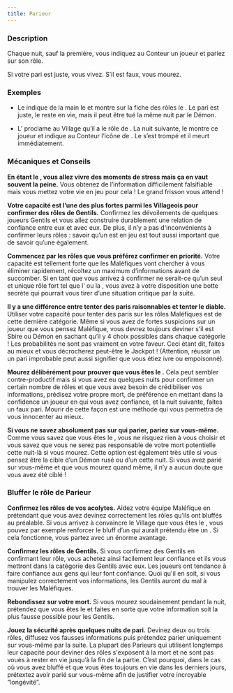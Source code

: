 ```yaml
---
title: Parieur
---
```



<Role PARIEUR header />

### Description

Chaque nuit, sauf la première, vous indiquez au Conteur un joueur et pariez sur son rôle.

Si votre pari est juste, vous vivez. S’il est faux, vous mourez.

### Exemples

- Le <Role PARIEUR /> indique de la main le <Role MARIN /> et montre sur la fiche des rôles le <Role MARIN />. Le pari est juste, le <Role PARIEUR /> reste en vie, mais il peut être tué la même nuit par le Démon.

- L’<Role EXORCISTE /> proclame au Village qu’il a le rôle de <Role MAMIE />. La nuit suivante, le <Role PARIEUR /> montre ce joueur et indique au Conteur l’icône de <Role MAMIE />. Le <Role PARIEUR /> s’est trompé et il meurt immédiatement.

### Mécaniques et Conseils

**En étant le <Role PARIEUR />, vous allez vivre des moments de stress mais ça en vaut souvent la peine.** Vous obtenez de l’information difficilement falsifiable mais vous mettez votre vie en jeu pour cela ! Le grand frisson vous attend !

**Votre capacité est l’une des plus fortes parmi les Villageois pour confirmer des rôles de Gentils.** Confirmez les dévoilements de quelques joueurs Gentils et vous allez construire durablement une relation de confiance entre eux et avec eux. De plus, il n’y a pas d'inconvénients à confirmer leurs rôles : savoir qu’un <Role PACIFISTE /> est en jeu est tout aussi important que de savoir qu’une <Role FEMME_DE_CHAMBRE /> également.

**Commencez par les rôles que vous préférez confirmer en priorité.** Votre capacité est tellement forte que les Maléfiques vont chercher à vous éliminer rapidement, récoltez un maximum d’informations avant de succomber. Si en tant que <Role PARIEUR /> vous arrivez à confirmer ne serait-ce qu’un seul et unique rôle fort tel que l’<Role EXORCISTE /> ou la <Role COURTISANE />, vous avez à votre disposition une botte secrète qui pourrait vous tirer d’une situation critique par la suite.

**Il y a une différence entre tenter des paris raisonnables et tenter le diable.** Utiliser votre capacité pour tenter des paris sur les rôles Maléfiques est de cette dernière catégorie. Même si vous avez de fortes suspicions sur un joueur que vous pensez Maléfique, vous devrez toujours deviner s’il est Sbire ou Démon en sachant qu’il y 4 choix possibles dans chaque catégorie ! Les probabilités ne sont pas vraiment en votre faveur. Ceci étant dit, faites au mieux et vous décrocherez peut-être le Jackpot ! (Attention, réussir un un pari improbable peut aussi signifier que vous étiez ivre ou empoisonné).

**Mourez délibérément pour prouver que vous êtes le <Role PARIEUR />.** Cela peut sembler contre-productif mais si vous avez eu quelques nuits pour confirmer un certain nombre de rôles et que vous avez besoin de crédibiliser vos informations, prédisez votre propre mort, de préférence en mettant dans la confidence un joueur en qui vous avez confiance, et la nuit suivante, faites un faux pari. Mourir de cette façon est une méthode qui vous permettra de vous innocenter au mieux.

**Si vous ne savez absolument pas sur qui parier, pariez sur vous-même.** Comme vous savez que vous êtes le <Role PARIEUR />, vous ne risquez rien à vous choisir et vous savez que vous ne serez pas responsable de votre mort potentielle cette nuit-là si vous mourez. Cette option est également très utile si vous pensez être la cible d’un Démon rusé ou d’un <Role ASSASSIN /> cette nuit. Si vous avez parié sur vous-même et que vous mourez quand même, il n’y a aucun doute que vous avez été ciblé !

### Bluffer le rôle de Parieur

**Confirmez les rôles de vos acolytes.** Aidez votre équipe Maléfique en prétendant que vous avez devinez correctement les rôles qu’ils ont bluffés au préalable. Si vous arrivez à convaincre le Village que vous êtes le <Role PARIEUR />, vous pouvez par exemple renforcer le bluff d’un <Role PO /> qui aurait prétendu être un <Role HERBORISTE />. Si cela fonctionne, vous partez avec un énorme avantage.

**Confirmez les rôles de Gentils.** Si vous confirmez des Gentils en confirmant leur rôle, vous achetez ainsi facilement leur confiance et ils vous mettront dans la catégorie des Gentils avec eux. Les joueurs ont tendance à faire confiance aux gens qui leur font confiance. Quoi qu'il en soit, si vous manipulez correctement vos informations, les Gentils auront du mal à trouver les Maléfiques.

**Rebondissez sur votre mort.** Si vous mourez soudainement pendant la nuit, prétendez que vous êtes le <Role PARIEUR /> et faites en sorte que votre information soit la plus fausse possible pour les Gentils.

**Jouez la sécurité après quelques nuits de pari.** Devinez deux ou trois rôles, diffusez vos fausses informations puis prétendez parier uniquement sur vous-même par la suite. La plupart des Parieurs qui utilisent longtemps leur capacité pour deviner des rôles s'exposent à la mort et ne sont pas voués à rester en vie jusqu’à la fin de la partie. C’est pourquoi, dans le cas où vous avez bluffé <Role PARIEUR /> et que vous êtes toujours en vie dans les derniers jours, prétextez avoir parié sur vous-même afin de justifier votre incroyable “longévité”.

